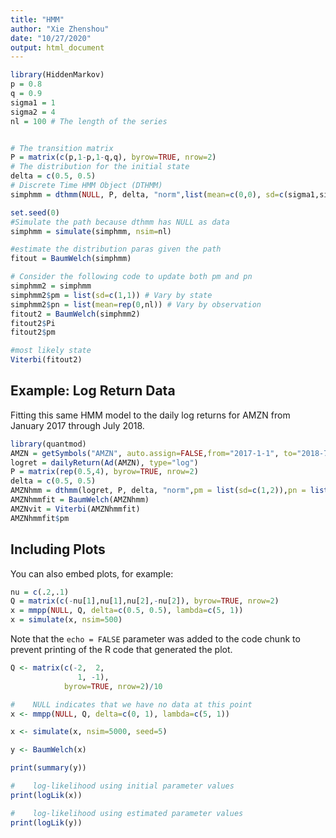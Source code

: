 ```yaml
---
title: "HMM"
author: "Xie Zhenshou"
date: "10/27/2020"
output: html_document
---
```


```r
library(HiddenMarkov)
p = 0.8
q = 0.9
sigma1 = 1
sigma2 = 4
nl = 100 # The length of the series


# The transition matrix
P = matrix(c(p,1-p,1-q,q), byrow=TRUE, nrow=2)
# The distribution for the initial state
delta = c(0.5, 0.5)
# Discrete Time HMM Object (DTHMM)
simphmm = dthmm(NULL, P, delta, "norm",list(mean=c(0,0), sd=c(sigma1,sigma2)))

set.seed(0)
#Simulate the path because dthmm has NULL as data
simphmm = simulate(simphmm, nsim=nl)

#estimate the distribution paras given the path
fitout = BaumWelch(simphmm)

# Consider the following code to update both pm and pn
simphmm2 = simphmm
simphmm2$pm = list(sd=c(1,1)) # Vary by state
simphmm2$pn = list(mean=rep(0,nl)) # Vary by observation
fitout2 = BaumWelch(simphmm2)
fitout2$Pi
fitout2$pm

#most likely state
Viterbi(fitout2)
```

## Example: Log Return Data

Fitting this same HMM model to the daily  log returns for AMZN from January 2017 through July 2018.

```r
library(quantmod)
AMZN = getSymbols("AMZN", auto.assign=FALSE,from="2017-1-1", to="2018-7-31")
logret = dailyReturn(Ad(AMZN), type="log")
P = matrix(rep(0.5,4), byrow=TRUE, nrow=2)
delta = c(0.5, 0.5)
AMZNhmm = dthmm(logret, P, delta, "norm",pm = list(sd=c(1,2)),pn = list(mean=rep(0,length(logret))))
AMZNhmmfit = BaumWelch(AMZNhmm)
AMZNvit = Viterbi(AMZNhmmfit)
AMZNhmmfit$pm
```

## Including Plots

You can also embed plots, for example:

```r
nu = c(.2,.1)
Q = matrix(c(-nu[1],nu[1],nu[2],-nu[2]), byrow=TRUE, nrow=2)
x = mmpp(NULL, Q, delta=c(0.5, 0.5), lambda=c(5, 1))
x = simulate(x, nsim=500)
```

Note that the `echo = FALSE` parameter was added to the code chunk to prevent printing of the R code that generated the plot.

```r
Q <- matrix(c(-2,  2,
               1, -1),
            byrow=TRUE, nrow=2)/10

#    NULL indicates that we have no data at this point
x <- mmpp(NULL, Q, delta=c(0, 1), lambda=c(5, 1))

x <- simulate(x, nsim=5000, seed=5)

y <- BaumWelch(x)

print(summary(y))

#    log-likelihood using initial parameter values
print(logLik(x))

#    log-likelihood using estimated parameter values
print(logLik(y))

```
